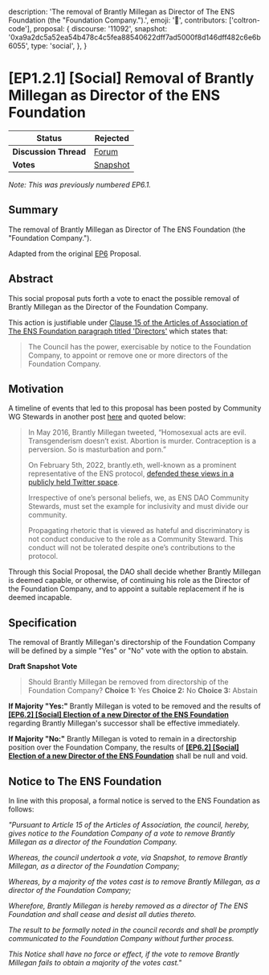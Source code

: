   description:
    'The removal of Brantly Millegan as Director of The ENS Foundation (the "Foundation Company.").',
  emoji: '📗',
  contributors: ['coltron-code'],
  proposal: {
    discourse: '11092',
    snapshot:
      '0xa9a2dc5a52ea54b478c4c5fea88540622dff7ad5000f8d146dff482c6e6b6055',
    type: 'social',
  },
}

# [EP1.2.1] [Social] Removal of Brantly Millegan as Director of the ENS Foundation

| **Status**            | Rejected                                                                                                               |
| --------------------- | ---------------------------------------------------------------------------------------------------------------------- |
| **Discussion Thread** | [Forum](https://discuss.ens.domains/t/11092)                                                                           |
| **Votes**             | [Snapshot](https://snapshot.org/#/ens.eth/proposal/0xa9a2dc5a52ea54b478c4c5fea88540622dff7ad5000f8d146dff482c6e6b6055) |

_Note: This was previously numbered EP6.1._

## Summary

The removal of Brantly Millegan as Director of The ENS Foundation (the "Foundation Company.").

Adapted from the original [EP6](https://discuss.ens.domains/t/ep6-cancelled-see-ep-6-1-and-6-2) Proposal.

## Abstract

This social proposal puts forth a vote to enact the possible removal of Brantly Millegan as the Director of the Foundation Company.

This action is justifiable under [Clause 15 of the Articles of Association of The ENS Foundation paragraph titled 'Directors'](https://464911102-files.gitbook.io/~/files/v0/b/gitbook-x-prod.appspot.com/o/spaces%2FVAbPWWNVJRvupIW5EOre%2Fuploads%2Fgit-blob-4b4ba71c3fe2a3146e9b1402d03ecb69d89c0913%2FM%26A%20-%20Incorp%20-%20The%20ENS%20Foundation%20-%2026%20October%202021.pdf?alt=media#page=9) which states that:

> The Council has the power, exercisable by notice to the Foundation Company, to appoint or remove one or more directors of the Foundation Company.

## Motivation

A timeline of events that led to this proposal has been posted by Community WG Stewards in another post [here](https://discuss.ens.domains/t/ens-dao-next-steps-re-brantly/10424/15) and quoted below:

> In May 2016, Brantly Millegan tweeted, “Homosexual acts are evil. Transgenderism doesn’t exist. Abortion is murder. Contraception is a perversion. So is masturbation and porn.”
>
> On February 5th, 2022, brantly.eth, well-known as a prominent representative of the ENS protocol, [defended these views in a publicly held Twitter space](https://www.dropbox.com/s/ljrp0vjibawuufr/Brantly%20ENS.mp4?dl=0).
>
> Irrespective of one’s personal beliefs, we, as ENS DAO Community Stewards, must set the example for inclusivity and must divide our community.
>
> Propagating rhetoric that is viewed as hateful and discriminatory is not conduct conducive to the role as a Community Steward. This conduct will not be tolerated despite one’s contributions to the protocol.

Through this Social Proposal, the DAO shall decide whether Brantly Millegan is deemed capable, or otherwise, of continuing his role as the Director of the Foundation Company, and to appoint a suitable replacement if he is deemed incapable.

## Specification

The removal of Brantly Millegan's directorship of the Foundation Company will be defined by a simple "Yes" or "No" vote with the option to abstain.

**Draft Snapshot Vote**

> Should Brantly Millegan be removed from directorship of the Foundation Company? **Choice 1:** Yes **Choice 2:** No **Choice 3:** Abstain

**If Majority "Yes:"** Brantly Millegan is voted to be removed and the results of [**\[EP6.2\] \[Social\] Election of a new Director of the ENS Foundation**](https://discuss.ens.domains/t/ep6-2-social-replacement-of-brantly-millegan-as-director-of-the-ens-foundation/11093) regarding Brantly Millegan's successor shall be effective immediately.

**If Majority "No:"** Brantly Millegan is voted to remain in a directorship position over the Foundation Company, the results of [**\[EP6.2\] \[Social\] Election of a new Director of the ENS Foundation**](https://discuss.ens.domains/t/ep6-2-social-replacement-of-brantly-millegan-as-director-of-the-ens-foundation/11093) shall be null and void.

## Notice to The ENS Foundation

In line with this proposal, a formal notice is served to the ENS Foundation as follows:

_"Pursuant to Article 15 of the Articles of Association, the council, hereby, gives notice to the Foundation Company of a vote to remove Brantly Millegan as a director of the Foundation Company._

_Whereas, the council undertook a vote, via Snapshot, to remove Brantly Millegan, as a director of the Foundation Company;_

_Whereas, by a majority of the votes cast is to remove Brantly Millegan, as a director of the Foundation Company;_

_Wherefore, Brantly Millegan is hereby removed as a director of The ENS Foundation and shall cease and desist all duties thereto._

_The result to be formally noted in the council records and shall be promptly communicated to the Foundation Company without further process._

_This Notice shall have no force or effect, if the vote to remove Brantly Millegan fails to obtain a majority of the votes cast."_
